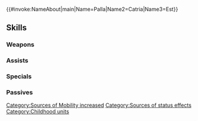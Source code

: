 {{#invoke:NameAbout|main|Name=Palla|Name2=Catria|Name3=Est}}{{HeroPage Tabs}}
{{Hero Infobox
|Name=Palla
|Title=Sisterly Trio
|WeaponType=Blue Lance
|Origin=Fire Emblem: Mystery of the Emblem
|Gender=FF
|duo=Unit and adjacent flying allies can move 1 extra space. (Unit can move 1 extra space even if adjacent ally is not a flying ally. That turn only. Does not stack.)<br><br>Once used, Duo Skill cannot be activated again right away. At start of odd-numbered turns, if Duo Skill has already been used, unit can use Duo Skill again.
|Duel=185
|MoveType=Flying
|actorJP=種田梨沙,生天目仁美,村川梨衣
|actorEN=Alexis Tipton,Connor Kelley,Brianna Knickerbocker
|secondPerson=Catria
|thirdPerson=Est
|artist=はねこと
|additionDate=April 20, 2020
|releaseDate=April 20, 2020
|TagID=比翼パオラ
|InternalID=509
|Properties=special,duo,specRate_202402
|cv1=1
|cv2=400400
|description=Trio of Macedonian sisters who dream of one day flying alongside Princess Minerva as members of the Whitewings. They appear in Fire Emblem: Mystery of the Emblem.
}}
{{Stats Page
|Lv1HP=18|Lv1ATK=9|Lv1SPD=9|Lv1DEF=7|Lv1RES=7
|GRHP=50|GRATK=70|GRSPD=50|GRDEF=60|GRRES=40
}}
==Skills==
===Weapons===
{{Weapons Table
|weapon1=Iron Lance
|weapon1Default=1
|weapon1Unlock=1
|weapon2=Steel Lance
|weapon2Default=2
|weapon2Unlock=2
|weapon3=Silver Lance
|weapon3Default=4
|weapon3Unlock=3
|weapon4=Whitedown Spear
|weapon4Default=5
|weapon4Unlock=5
}}
===Assists===
{{Assists Table
|assist1=Reposition
|assist1Default=4
|assist1Unlock=3
}}
===Specials===
{{Specials Table
}}
===Passives===
{{Passives Table
|passiveA1=Warding Blow 1
|passiveA2=Mirror Strike 1
|passiveA3=Mirror Strike 2
|passiveA4=Mirror Impact
|passiveA1Unlock=2
|passiveA2Unlock=3
|passiveA3Unlock=4
|passiveA4Unlock=5
|passiveB1=Chill Atk 1
|passiveB2=Chill Atk/Spd 1
|passiveB3=Chill Atk/Spd 2
|passiveB1Unlock=3
|passiveB2Unlock=4
|passiveB3Unlock=5
|passiveC1=Spur Atk 1
|passiveC2=Spur Atk 2
|passiveC3=Goad Fliers
|passiveC1Unlock=1
|passiveC2Unlock=2
|passiveC3Unlock=4
}}
{{Heroes Navbox}}
[[Category:Sources of Mobility increased]][[Category:Sources of status effects]]
[[Category:Childhood units]]